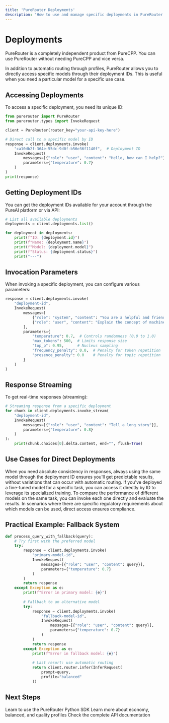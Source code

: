 ```yaml
---
title: 'PureRouter Deployments'
description: 'How to use and manage specific deployments in PureRouter'
---
```


# Deployments

<Note>
PureRouter is a completely independent product from PureCPP. You can use PureRouter without needing PureCPP and vice versa.
</Note>

In addition to automatic routing through profiles, PureRouter allows you to directly access specific models through their deployment IDs. This is useful when you need a particular model for a specific use case.

## Accessing Deployments

To access a specific deployment, you need its unique ID:

```python
from purerouter import PureRouter
from purerouter.types import InvokeRequest

client = PureRouter(router_key="your-api-key-here")

# Direct call to a specific model by ID
response = client.deployments.invoke(
    "ca10db2f-364e-55dc-9d0f-b56e36f1140f",  # Deployment ID
    InvokeRequest(
        messages=[{"role": "user", "content": "Hello, how can I help?"}],
        parameters={"temperature": 0.7}
    )
)
print(response)
```

## Getting Deployment IDs

You can get the deployment IDs available for your account through the PureAI platform or via API:

```python
# List all available deployments
deployments = client.deployments.list()

for deployment in deployments:
    print(f"ID: {deployment.id}")
    print(f"Name: {deployment.name}")
    print(f"Model: {deployment.model}")
    print(f"Status: {deployment.status}")
    print("---")
```

## Invocation Parameters

When invoking a specific deployment, you can configure various parameters:

```python
response = client.deployments.invoke(
    "deployment-id",
    InvokeRequest(
        messages=[
            {"role": "system", "content": "You are a helpful and friendly assistant."},
            {"role": "user", "content": "Explain the concept of machine learning."}
        ],
        parameters={
            "temperature": 0.7,  # Controls randomness (0.0 to 1.0)
            "max_tokens": 500,  # Limits response size
            "top_p": 0.95,      # Nucleus sampling
            "frequency_penalty": 0.0,  # Penalty for token repetition
            "presence_penalty": 0.0    # Penalty for topic repetition
        }
    )
)
```

## Response Streaming

To get real-time responses (streaming):

```python
# Streaming response from a specific deployment
for chunk in client.deployments.invoke_stream(
    "deployment-id",
    InvokeRequest(
        messages=[{"role": "user", "content": "Tell a long story"}],
        parameters={"temperature": 0.8}
    )
):
    print(chunk.choices[0].delta.content, end="", flush=True)
```

## Use Cases for Direct Deployments

<AccordionGroup>
  <Accordion title="Response Consistency">
    When you need absolute consistency in responses, always using the same model through the deployment ID ensures you'll get predictable results, without variations that can occur with automatic routing.
  </Accordion>
  
  <Accordion title="Specialized Models">
    If you've deployed a fine-tuned model for a specific task, you can access it directly by ID to leverage its specialized training.
  </Accordion>
  
  <Accordion title="Comparative Testing">
    To compare the performance of different models on the same task, you can invoke each one directly and evaluate the results.
  </Accordion>
  
  <Accordion title="Regulatory Requirements">
    In scenarios where there are specific regulatory requirements about which models can be used, direct access ensures compliance.
  </Accordion>
</AccordionGroup>

## Practical Example: Fallback System

```python
def process_query_with_fallback(query):
    # Try first with the preferred model
    try:
        response = client.deployments.invoke(
            "primary-model-id",
            InvokeRequest(
                messages=[{"role": "user", "content": query}],
                parameters={"temperature": 0.7}
            )
        )
        return response
    except Exception as e:
        print(f"Error in primary model: {e}")
        
        # Fallback to an alternative model
        try:
            response = client.deployments.invoke(
                "fallback-model-id",
                InvokeRequest(
                    messages=[{"role": "user", "content": query}],
                    parameters={"temperature": 0.7}
                )
            )
            return response
        except Exception as e:
            print(f"Error in fallback model: {e}")
            
            # Last resort: use automatic routing
            return client.router.infer(InferRequest(
                prompt=query,
                profile="balanced"
            ))
```

## Next Steps

<CardGroup>
  <Card title="Python SDK" icon="python" href="/purerouter/guides/sdk-python">
    Learn to use the PureRouter Python SDK
  </Card>
  
  <Card title="Routing Profiles" icon="route" href="/purerouter/guides/routing-profiles">
    Learn more about economy, balanced, and quality profiles
  </Card>
  
  <Card title="API Reference" icon="code" href="/purerouter/api/reference">
    Check the complete API documentation
  </Card>
</CardGroup>
